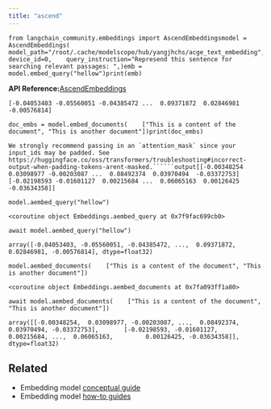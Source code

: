 ```yaml
---
title: "ascend"
---
```


```
from langchain_community.embeddings import AscendEmbeddingsmodel = AscendEmbeddings(    model_path="/root/.cache/modelscope/hub/yangjhchs/acge_text_embedding",    device_id=0,    query_instruction="Represend this sentence for searching relevant passages: ",)emb = model.embed_query("hellow")print(emb)
```

**API Reference:**[AscendEmbeddings](https://python.langchain.com/api_reference/community/embeddings/langchain_community.embeddings.ascend.AscendEmbeddings.html)

```
[-0.04053403 -0.05560051 -0.04385472 ...  0.09371872  0.02846981 -0.00576814]
```

```
doc_embs = model.embed_documents(    ["This is a content of the document", "This is another document"])print(doc_embs)
```

```````
We strongly recommend passing in an `attention_mask` since your input_ids may be padded. See https://huggingface.co/oss/transformers/troubleshooting#incorrect-output-when-padding-tokens-arent-masked.``````output[[-0.00348254  0.03098977 -0.00203087 ...  0.08492374  0.03970494  -0.03372753] [-0.02198593 -0.01601127  0.00215684 ...  0.06065163  0.00126425  -0.03634358]]
```````

```
model.aembed_query("hellow")
```

```
<coroutine object Embeddings.aembed_query at 0x7f9fac699cb0>
```

```
await model.aembed_query("hellow")
```

```
array([-0.04053403, -0.05560051, -0.04385472, ...,  0.09371872,        0.02846981, -0.00576814], dtype=float32)
```

```
model.aembed_documents(    ["This is a content of the document", "This is another document"])
```

```
<coroutine object Embeddings.aembed_documents at 0x7fa093ff1a80>
```

```
await model.aembed_documents(    ["This is a content of the document", "This is another document"])
```

```
array([[-0.00348254,  0.03098977, -0.00203087, ...,  0.08492374,         0.03970494, -0.03372753],       [-0.02198593, -0.01601127,  0.00215684, ...,  0.06065163,         0.00126425, -0.03634358]], dtype=float32)
```

## Related

* Embedding model [conceptual guide](/oss/concepts/embedding_models)
* Embedding model [how-to guides](/oss/how_to/#embedding-models)
